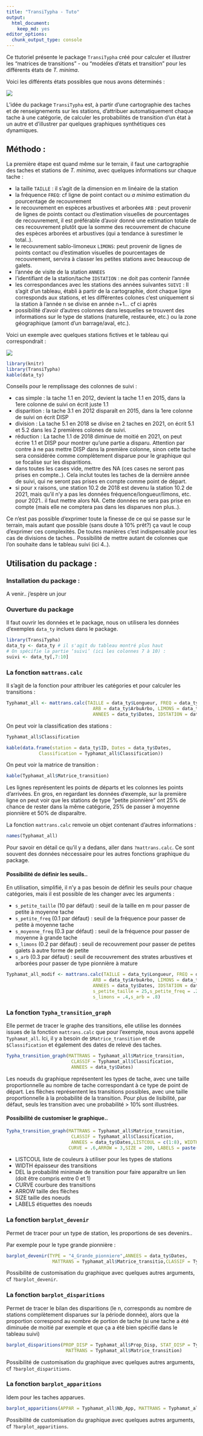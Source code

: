 ```yaml
---
title: "TransiTypha - Tuto"
output: 
  html_document:
    keep_md: yes
editor_options: 
  chunk_output_type: console
---
```


Ce ttutoriel présente le package `TransiTypha` créé pour calculer et illustrer les "matrices de transitions" - ou "modèles d'états et transition" pour les différents états de *T. minima*.

Voici les différents états possibles que nous avons déterminés :

![](https://github.com/RenaudJau/TransiTypha/raw/main/Presentation_categories.png)

L'idée du package `TransiTypha` est, à partir d'une cartographie des taches et de renseignements sur les stations, d'attribuer automatiquement chaque tache à une catégorie, de calculer les probabilités de transition d'un état à un autre et d'illustrer par quelques graphiques synthétiques ces dynamiques.

## Méthodo :

La première étape est quand même sur le terrain, il faut une cartographie des taches et stations de *T. minima*, avec quelques informations sur chaque tache :

* la taille `TAILLE` : il s'agit de la dimension en m linéaire de la station
* la fréquence `FREQ`: cf ligne de point contact ou *a minima* estimation du pourcentage de recouvrement
* le recouvrement en espèces arbustives et arborées `ARB` : peut provenir de lignes de points contact ou d'estimation visuelles de pourcentages de recouvrement, il est préférable d'avoir donné une estimation totale de ces recouvrement plutôt que la somme des recouvrement de chacune des espèces arborées et arbustives (qui a tendance à surestimer le total..).
* le recouvrement sablo-limoneux `LIMONS`: peut provenir de lignes de points contact ou d'estimation visuelles de pourcentages de recouvrement, servira à classer les petites stations avec beaucoup de galets.
* l'année de visite de la station `ANNEES`
* l'identifiant de la station/tache `IDSTATION` : ne doit pas contenir l'année
* les correspondances avec les stations des années suivantes `SUIVI` : Il s'agit d'un tableau, établi à partir de la cartographie, dont chaque ligne corresponds aux stations, et les différentes colones c'est uniquement si la station à l'année n se divise en année n+1... cf ci après
* possibilité d'avoir d'autres colonnes dans lesquelles se trouvent des informations sur le type de stations (naturelle, restaurée, etc.) ou la zone géographique (amont d'un barrage/aval, etc.).

Voici un exemple avec quelques stations fictives et le tableau qui correspondrait :

![](https://github.com/RenaudJau/TransiTypha/raw/main/Carto_exemple_typha.png)
```r
library(knitr)
library(TransiTypha)
kable(data_ty)
```

Conseils pour le remplissage des colonnes de suivi :

* cas simple : la tache 1.1 en 2012, devient la tache 1.1 en 2015, dans la 1ere colonne de suivi on écrit juste 1.1
* disparition : la tache 3.1 en 2012 disparaît en 2015, dans la 1ere colonne de suivi on écrit DISP
* division : La tache 5.1 en 2018 se divise en 2 taches en 2021, on écrit 5.1 et 5.2 dans les 2 premières colones de suivi.
* réduction : La tache 1.1 de 2018 diminue de moitié en 2021, on peut écrire 1.1 et DISP pour montrer qu'une partie a disparu. Attention par contre à ne pas mettre DISP dans la première colonne, sinon cette tache sera considérée comme complètement disparue pour le graphique qui se focalise sur les disparitions.
* dans toutes les cases vide, mettre des NA (ces cases ne seront pas prises en compte..). Cela inclut toutes les taches de la dernière année de suivi, qui ne seront pas prises en compte comme point de départ.
* si pour x raisons, une station 10.2 de 2018 est devenu la station 10.2 de 2021, mais qu'il n'y a pas les données fréquence/longueur/limons, etc. pour 2021.. il faut mettre alors NA. Cette données ne sera pas prise en compte (mais elle ne comptera pas dans les disparues non plus..).

Ce n'est pas possible d'exprimer toute la finesse de ce qui se passe sur le terrain, mais autant que possible (sans doute à 10% prêt?) ça vaut le coup d'exprimer ces complexités. De toutes manières c'est indispensable pour les cas de divisions de taches.. Possibilité de mettre autant de colonnes que l'on souhaite dans le tableau suivi (ici 4..).

## Utilisation du package :

### Installation du package :

A venir.. j'espère un jour

### Ouverture du package

Il faut ouvrir les données et le package, nous on utilisera les données d'exemples `data_ty` inclues dans le package.

```r
library(TransiTypha)
data_ty <- data_ty # il s'agit du tableau montré plus haut
# On spécifie la partie ‘suivi’ (ici les colonnes 7 à 10) :
suivi <- data_ty[,7:10]
```

### La fonction `mattrans.calc`

Il s'agit de la fonction pour attribuer les catégories et pour calculer les transitions :

```r
Typhamat_all <- mattrans.calc(TAILLE = data_ty$Longueur, FREQ = data_ty$Freq,
                                ARB = data_ty$ArbuArbo, LIMONS = data_ty$Limon,
                                ANNEES = data_ty$Dates, IDSTATION = data_ty$ID, SUIVI = suivi)
```

On peut voir la classification des stations :

```r
Typhamat_all$Classification
```
```r
kable(data.frame(station = data_ty$ID, Dates = data_ty$Dates,
            Classification = Typhamat_all$Classification))
```

On peut voir la matrice de transition :

```r
kable(Typhamat_all$Matrice_transition)
```

Les lignes représentent les points de départs et les colonnes les points d'arrivées. En gros, en regardant les données d'exemple, sur la première ligne on peut voir que les stations de type "petite pionnière" ont 25% de chance de rester dans la même catégorie, 25% de passer à moyenne pionnière et 50% de disparaître. 

La fonction `mattrans.calc` renvoie un objet contenant d'autres informations :

```r
names(Typhamat_all)
```

Pour savoir en détail ce qu'il y a dedans, aller dans `?mattrans.calc`. Ce sont souvent des données néccessaire pour les autres fonctions graphique du package.

#### Possibilité de définir les seuils..

En utilisation, simplifié, il n'y a pas besoin de définir les seuils pour chaque catégories, mais il est possible de les changer avec les arguments :

* `s_petite_taille` (10 par défaut) : seuil de la taille en m pour passer de petite à moyenne tache
* `s_petite_freq` (0.1 par défaut) : seuil de la fréquence pour passer de petite à moyenne tache
* `s_moyenne_freq` (0.3 par défaut) : seuil de la fréquence pour passer de moyenne à grande tache
* `s_limons` (0.2 par défaut) : seuil de recouvrement pour passer de petites galets à autre forme de petite
* `s_arb` (0.3 par défaut) : seuil de recouvrement des strates arbustives et arborées pour passer de type pionnière à mature

```r
Typhamat_all_modif <- mattrans.calc(TAILLE = data_ty$Longueur, FREQ = data_ty$Freq,
                                ARB = data_ty$ArbuArbo, LIMONS = data_ty$Limon,
                                ANNEES = data_ty$Dates, IDSTATION = data_ty$ID, SUIVI = suivi, 
                                s_petite_taille = 25,s_petite_freq = .2,s_moyenne_freq = .5,
                                s_limons = .4,s_arb = .8)
```

### La fonction `Typha_transition_graph` 

Elle permet de tracer le graphe des transitions, elle utilise les données issues de la fonction `mattrans.calc` que pour l'exemple, nous avons appellé `Typhamat_all`. Ici, il y a besoin de `$Matrice_transition` et de `$Classification` et également des dates de relevé des taches. 

```r
Typha_transition_graph(MATTRANS = Typhamat_all$Matrice_transition,
                        CLASSIF = Typhamat_all$Classification,
                        ANNEES = data_ty$Dates)
```

Les noeuds du graphique représentent les types de tache, avec une taille proportionnelle au nombre de tache correspondant à ce type de point de départ. Les flèches représentent les transitions possibles, avec une taille proportionnelle à la probabilité de la transition. Pour plus de lisibilité, par défaut, seuls les transition avec une probabilité > 10% sont illustrées.

#### Possibilité de customiser le graphique..

```r
Typha_transition_graph(MATTRANS = Typhamat_all$Matrice_transition,
                        CLASSIF = Typhamat_all$Classification,
                        ANNEES = data_ty$Dates,LISTCOUL = c(1:8), WIDTH = 5, DEL = .5,
                       CURVE = .6,ARROW = 3,SIZE = 200, LABELS = paste("Type",c(1:8)))
```

* LISTCOUL liste de couleurs à utiliser pour les types de stations
* WIDTH épaisseur des transitions
* DEL la probabilité minimale de transition pour faire apparaître un lien (doit être compris entre 0 et 1)
* CURVE courbure des transitions
* ARROW taille des flèches
* SIZE taille des noeuds
* LABELS étiquettes des noeuds

### La fonction `barplot_devenir` 

Permet de tracer pour un type de station, les proportions de ses devenirs..

Par exemple pour le type grande pionnière :

```r
barplot_devenir(TYPE = "4_Grande_pionniere",ANNEES = data_ty$Dates,
                 MATTRANS = Typhamat_all$Matrice_transitio,CLASSIF = Typhamat_all$Classification)
```

Possibilité de customisation du graphique avec quelques autres arguments, cf `?barplot_devenir`.


### La fonction `barplot_disparitions` 

Permet de tracer le bilan des disparitions (le n, corresponds au nombre de stations complètement disparues sur la période donnée), alors que la proportion correspond au nombre de portion de tache (si une tache a été diminuée de moitié par exemple et que ça a été bien spécifié dans le tableau suivi)

```r
barplot_disparitions(PROP_DISP = Typhamat_all$Prop_Disp, STAT_DISP = Typhamat_all$Nb_Disp,
                      MATTRANS = Typhamat_all$Matrice_transition)
```

Possibilité de customisation du graphique avec quelques autres arguments, cf `?barplot_disparitions`.

### La fonction `barplot_apparitions` 

Idem pour les taches apparues.

```r
barplot_apparitions(APPAR = Typhamat_all$Nb_App, MATTRANS = Typhamat_all$Matrice_transition)
```

Possibilité de customisation du graphique avec quelques autres arguments, cf `?barplot_apparitions`.


